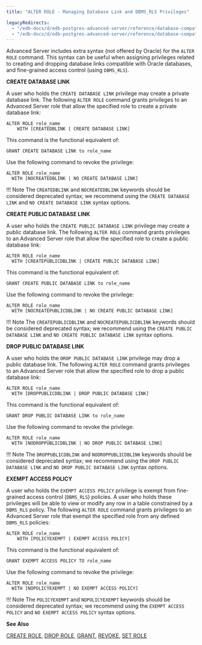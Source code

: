 ```yaml
---
title: "ALTER ROLE - Managing Database Link and DBMS_RLS Privileges"

legacyRedirects:
  - "/edb-docs/d/edb-postgres-advanced-server/reference/database-compatibility-for-oracle-developers-sql-guide/13/alter_role_managing_database_link_and_dbms_rls_privileges.html"
  - "/edb-docs/d/edb-postgres-advanced-server/reference/database-compatibility-for-oracle-developers-sql-guide/latest/alter_role_managing_database_link_and_dbms_rls_privileges.html"
---
```


<div id="alter_role_managing_database_link_and_dbms_rls_privileges" class="registered_link"></div>

Advanced Server includes extra syntax (not offered by Oracle) for the `ALTER ROLE` command. This syntax can be useful when assigning privileges related to creating and dropping database links compatible with Oracle databases, and fine-grained access control (using `DBMS_RLS`).

**CREATE DATABASE LINK**

A user who holds the `CREATE DATABASE LINK` privilege may create a private database link. The following `ALTER ROLE` command grants privileges to an Advanced Server role that allow the specified role to create a private database link:

```text
ALTER ROLE role_name
    WITH [CREATEDBLINK | CREATE DATABASE LINK]
```

This command is the functional equivalent of:

```text
GRANT CREATE DATABASE LINK to role_name
```

Use the following command to revoke the privilege:

```text
ALTER ROLE role_name
  WITH [NOCREATEDBLINK | NO CREATE DATABASE LINK]
```

!!! Note
    The `CREATEDBLINK` and `NOCREATEDBLINK` keywords should be considered deprecated syntax; we recommend using the `CREATE DATABASE LINK` and `NO CREATE DATABASE LINK` syntax options.

**CREATE PUBLIC DATABASE LINK**

A user who holds the `CREATE PUBLIC DATABASE LINK` privilege may create a public database link. The following `ALTER ROLE` command grants privileges to an Advanced Server role that allow the specified role to create a public database link:

```text
ALTER ROLE role_name
  WITH [CREATEPUBLICDBLINK | CREATE PUBLIC DATABASE LINK]
```

This command is the functional equivalent of:

```text
GRANT CREATE PUBLIC DATABASE LINK to role_name
```

Use the following command to revoke the privilege:

```text
ALTER ROLE role_name
  WITH [NOCREATEPUBLICDBLINK | NO CREATE PUBLIC DATABASE LINK]
```

!!! Note
    The `CREATEPUBLICDBLINK` and `NOCREATEPUBLICDBLINK` keywords should be considered deprecated syntax; we recommend using the `CREATE PUBLIC DATABASE LINK` and `NO CREATE PUBLIC DATABASE LINK` syntax options.

**DROP PUBLIC DATABASE LINK**

A user who holds the `DROP PUBLIC DATABASE LINK` privilege may drop a public database link. The following `ALTER ROLE` command grants privileges to an Advanced Server role that allow the specified role to drop a public database link:

```text
ALTER ROLE role_name
  WITH [DROPPUBLICDBLINK | DROP PUBLIC DATABASE LINK]
```

This command is the functional equivalent of:

```text
GRANT DROP PUBLIC DATABASE LINK to role_name
```

Use the following command to revoke the privilege:

```text
ALTER ROLE role_name
  WITH [NODROPPUBLICDBLINK | NO DROP PUBLIC DATABASE LINK]
```

!!! Note
    The `DROPPUBLICDBLINK` and `NODROPPUBLICDBLINK` keywords should be considered deprecated syntax; we recommend using the `DROP PUBLIC DATABASE LINK` and `NO DROP PUBLIC DATABASE LINK` syntax options.

**EXEMPT ACCESS POLICY**

A user who holds the `EXEMPT ACCESS POLICY` privilege is exempt from fine-grained access control (`DBMS_RLS`) policies. A user who holds these privileges will be able to view or modify any row in a table constrained by a `DBMS_RLS` policy. The following `ALTER ROLE` command grants privileges to an Advanced Server role that exempt the specified role from any defined `DBMS_RLS` policies:

```text
ALTER ROLE role_name
    WITH [POLICYEXEMPT | EXEMPT ACCESS POLICY]
```

This command is the functional equivalent of:

```text
GRANT EXEMPT ACCESS POLICY TO role_name
```

Use the following command to revoke the privilege:

```text
ALTER ROLE role_name
  WITH [NOPOLICYEXEMPT | NO EXEMPT ACCESS POLICY]
```

!!! Note
    The `POLICYEXEMPT` and `NOPOLICYEXEMPT` keywords should be considered deprecated syntax; we recommend using the `EXEMPT ACCESS POLICY` and `NO EXEMPT ACCESS POLICY` syntax options.

**See Also**

[CREATE ROLE](32_create_role/#create_role), [DROP ROLE](55_drop_role/#drop_role), [GRANT](64_grant/#grant), [REVOKE](67_revoke/#revoke), [SET ROLE](73_set_role/#set_role)

